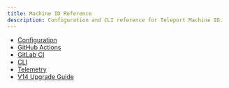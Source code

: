 ```yaml
---
title: Machine ID Reference
description: Configuration and CLI reference for Teleport Machine ID.
---
```


- [Configuration](./reference/configuration.mdx)
- [GitHub Actions](./reference/github-actions.mdx)
- [GitLab CI](./reference/gitlab.mdx)
- [CLI](../reference/cli/tbot.mdx)
- [Telemetry](./reference/telemetry.mdx)
- [V14 Upgrade Guide](./reference/v14-upgrade-guide.mdx)
